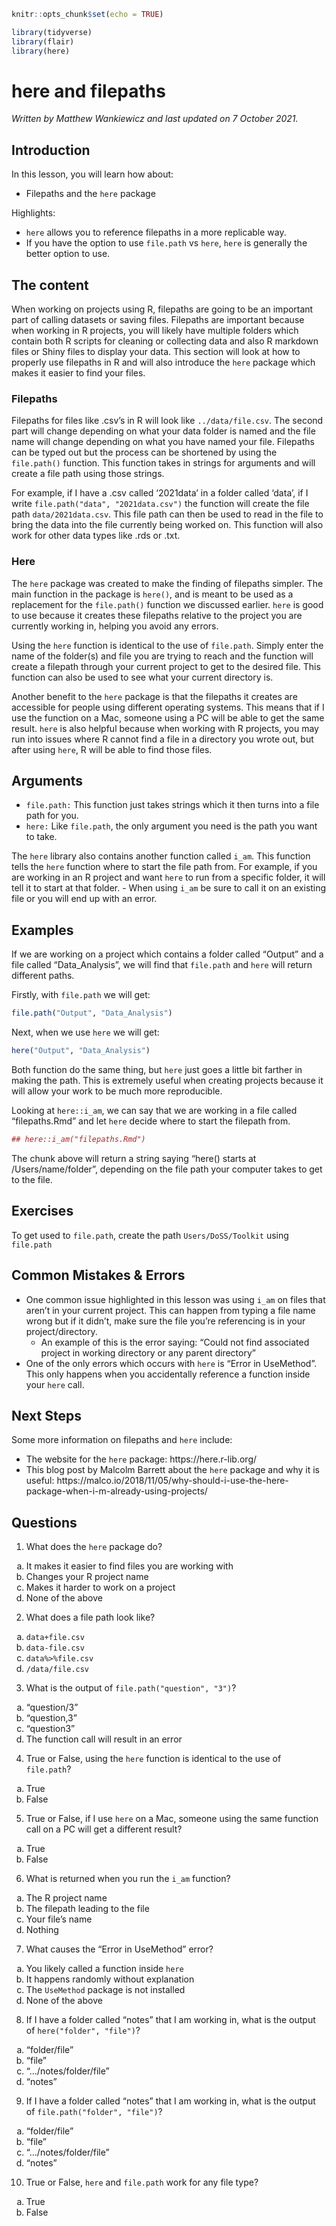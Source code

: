 
```r
knitr::opts_chunk$set(echo = TRUE)

library(tidyverse)
library(flair)
library(here)
```

# here and filepaths

*Written by Matthew Wankiewicz and last updated on 7 October 2021.*

## Introduction

In this lesson, you will learn how about:

- Filepaths and the `here` package

Highlights:

- `here` allows you to reference filepaths in a more replicable way.
- If you have the option to use `file.path` vs `here`, `here` is generally the better option to use. 

## The content

When working on projects using R, filepaths are going to be an important part of calling datasets or saving files. Filepaths are important because when working in R projects, you will likely have multiple folders which contain both R scripts for cleaning or collecting data and also R markdown files or Shiny files to display your data. This section will look at how to properly use filepaths in R and will also introduce the `here` package which makes it easier to find your files. 

### Filepaths

Filepaths for files like .csv's in R will look like `../data/file.csv`. The second part will change depending on what your data folder is named and the file name will change depending on what you have named your file. Filepaths can be typed out but the process can be shortened by using the `file.path()` function. This function takes in strings for arguments and will create a file path using those strings. 

For example, if I have a .csv called '2021data' in a folder called 'data', if I write `file.path("data", "2021data.csv")` the function will create the file path `data/2021data.csv`. This file path can then be used to read in the file to bring the data into the file currently being worked on. This function will also work for other data types like .rds or .txt. 

### Here

The `here` package was created to make the finding of filepaths simpler. The main function in the package is `here()`, and is meant to be used as a replacement for the `file.path()` function we discussed earlier. `here` is good to use because it creates these filepaths relative to the project you are currently working in, helping you avoid any errors. 

Using the `here` function is identical to the use of `file.path`. Simply enter the name of the folder(s) and file you are trying to reach and the function will create a filepath through your current project to get to the desired file. This function can also be used to see what your current directory is. 

Another benefit to the `here` package is that the filepaths it creates are accessible for people using different operating systems. This means that if I use the function on a Mac, someone using a PC will be able to get the same result. `here` is also helpful because when working with R projects, you may run into issues where R cannot find a file in a directory you wrote out, but after using `here`, R will be able to find those files.

## Arguments

- `file.path:` This function just takes strings which it then turns into a file path for you.
- `here:` Like `file.path`, the only argument you need is the path you want to take. 

The `here` library also contains another function called `i_am`. This function tells the `here` function where to start the file path from. For example, if you are working in an R project and want `here` to run from a specific folder, it will tell it to start at that folder.
- When using `i_am` be sure to call it on an existing file or you will end up with an error.

## Examples

If we are working on a project which contains a folder called "Output" and a file called "Data_Analysis", we will find that `file.path` and `here` will return different paths. 

Firstly, with `file.path` we will get:
```r
file.path("Output", "Data_Analysis")
```

Next, when we use `here` we will get:
```r
here("Output", "Data_Analysis")
```

Both function do the same thing, but `here` just goes a little bit farther in making the path. This is extremely useful when creating projects because it will allow your work to be much more reproducible. 

Looking at `here::i_am`, we can say that we are working in a file called "filepaths.Rmd" and let `here` decide where to start the filepath from.
```r
## here::i_am("filepaths.Rmd")
```
The chunk above will return a string saying "here() starts at /Users/name/folder", depending on the file path your computer takes to get to the file. 

## Exercises

To get used to `file.path`, create the path `Users/DoSS/Toolkit` using `file.path`

<!-- ```{r file-path-exercise, exercise = TRUE} -->

<!-- ``` -->

<!-- ```{r file-path-exercise-solution} -->
<!-- file.path("Users", "DoSS", "Toolkit") -->
<!-- ``` -->

<!-- Now, try entering in the same argument with `here`. Don't worry if the filenames get repeated. -->

<!-- ```{r here-example-exercise, exercise = TRUE} -->

<!-- ``` -->

<!-- ```{r here-example-exercise-solution} -->
<!-- here("Users", "DoSS", "Toolkit") -->
<!-- ``` -->


<!-- ```{r here-mult-choice1, echo=FALSE} -->
<!-- question("Which function makes more extending file paths", -->
<!--          answer("makepath"), -->
<!--          answer("here", correct = T), -->
<!--          answer("file.path"), -->
<!--          answer("i_am"), -->
<!--          allow_retry = T) -->
<!-- ``` -->


<!-- ```{r here-mult-choice2, echo=FALSE} -->
<!-- question("When using `i_am`, can you use any file as the argument?", -->
<!--          answer("Yes"), -->
<!--          answer("No", correct = T,  -->
<!--                 message = "The file must be contained an existing file in the project."), -->
<!--          allow_retry = T) -->
<!-- ``` -->

<!-- ```{r here-mult-choice3, echo=FALSE} -->
<!-- question("What are the benefits of using functions like `here` or `file.path` (Select all that apply)?", -->
<!--          answer("Usable over different OS's", correct = T), -->
<!--          answer("There are no benefits"), -->
<!--          answer("Can help avoid errors when calling for files", correct = T), -->
<!--          answer("It allows your work to be more replicable", correct = T), -->
<!--          allow_retry = T) -->
<!-- ``` -->

<!-- ```{r here-mult-choice4, echo=FALSE} -->
<!-- question("True or False, can `here` be used inside functions like `read_csv` to read in files?", -->
<!--          answer("True", correct = T), -->
<!--          answer("False"), -->
<!--          allow_retry = T) -->
<!-- ``` -->


## Common Mistakes & Errors

- One common issue highlighted in this lesson was using `i_am` on files that aren't in your current project. This can happen from typing a file name wrong but if it didn't, make sure the file you're referencing is in your project/directory.
  - An example of this is the error saying: "Could not find associated project in working directory or any parent directory"
  
- One of the only errors which occurs with `here` is "Error in UseMethod". This only happens when you accidentally reference a function inside your `here` call. 

## Next Steps

Some more information on filepaths and `here` include:

- The website for the `here` package: https://here.r-lib.org/
- This blog post by Malcolm Barrett about the `here` package and why it is useful: https://malco.io/2018/11/05/why-should-i-use-the-here-package-when-i-m-already-using-projects/


## Questions

1. What does the `here` package do?
  a.  It makes it easier to find files you are working with
  b. Changes your R project name
  c. Makes it harder to work on a project
  d. None of the above
  
2. What does a file path look like?
  a. `data+file.csv`
  b. `data-file.csv`
  c. `data%>%file.csv` 
  d.  `/data/file.csv`
  
3. What is the output of `file.path("question", "3")`?
  a.  "question/3"
  b. "question,3"
  c. "question3"
  d. The function call will result in an error
  
4. True or False, using the `here` function is identical to the use of `file.path`?
  a.  True
  b. False
  
5. True or False, if I use `here` on a Mac, someone using the same function call on a PC will get a different result?
  a. True
  b.  False
  
6. What is returned when you run the `i_am` function?
  a. The R project name
  b.  The filepath leading to the file
  c. Your file's name
  d. Nothing
  
7. What causes the "Error in UseMethod" error?
  a.  You likely called a function inside `here`
  b. It happens randomly without explanation
  c. The `UseMethod` package is not installed
  d. None of the above
  
8. If I have a folder called "notes" that I am working in, what is the output of `here("folder", "file")`?
  a. "folder/file"
  b. "file"
  c.  ".../notes/folder/file"
  d. "notes"
  
9. If I have a folder called "notes" that I am working in, what is the output of `file.path("folder", "file")`?
  a.  "folder/file"
  b. "file"
  c. ".../notes/folder/file"
  d. "notes"
  
10. True or False, `here` and `file.path` work for any file type?
  a.  True
  b. False
  
  
  
  
  
  
  
  
  
  
  
  
  
  
